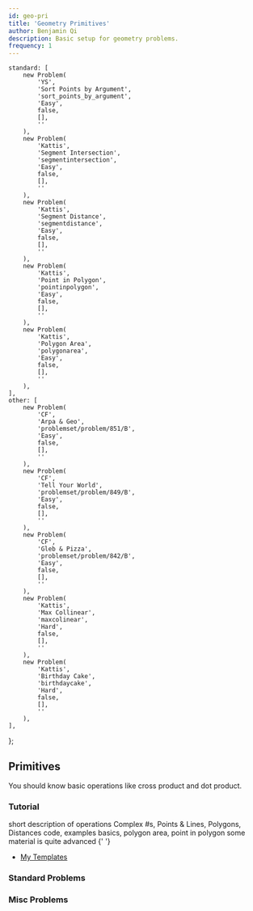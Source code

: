 ```yaml
---
id: geo-pri
title: 'Geometry Primitives'
author: Benjamin Qi
description: Basic setup for geometry problems.
frequency: 1
---
```



	standard: [
		new Problem(
			'YS',
			'Sort Points by Argument',
			'sort_points_by_argument',
			'Easy',
			false,
			[],
			''
		),
		new Problem(
			'Kattis',
			'Segment Intersection',
			'segmentintersection',
			'Easy',
			false,
			[],
			''
		),
		new Problem(
			'Kattis',
			'Segment Distance',
			'segmentdistance',
			'Easy',
			false,
			[],
			''
		),
		new Problem(
			'Kattis',
			'Point in Polygon',
			'pointinpolygon',
			'Easy',
			false,
			[],
			''
		),
		new Problem(
			'Kattis',
			'Polygon Area',
			'polygonarea',
			'Easy',
			false,
			[],
			''
		),
	],
	other: [
		new Problem(
			'CF',
			'Arpa & Geo',
			'problemset/problem/851/B',
			'Easy',
			false,
			[],
			''
		),
		new Problem(
			'CF',
			'Tell Your World',
			'problemset/problem/849/B',
			'Easy',
			false,
			[],
			''
		),
		new Problem(
			'CF',
			'Gleb & Pizza',
			'problemset/problem/842/B',
			'Easy',
			false,
			[],
			''
		),
		new Problem(
			'Kattis',
			'Max Collinear',
			'maxcolinear',
			'Hard',
			false,
			[],
			''
		),
		new Problem(
			'Kattis',
			'Birthday Cake',
			'birthdaycake',
			'Hard',
			false,
			[],
			''
		),
	],
};

## Primitives

You should know basic operations like cross product and dot product.

### Tutorial

<Resources>
	<Resource source="CF" title="C++ - std::complex" url="22175" starred>
		short description of operations
	</Resource>
	<Resource source="CPH" title="29 - Geometry" starred>
		Complex #s, Points & Lines, Polygons, Distances
	</Resource>
	<Resource source="CF" title="Point Struct" url="48122" starred>
		code, examples
	</Resource>
	<Resource
		source="cp-algo"
		title="Geometry - Elementary Operations"
		url="https://cp-algorithms.com/"
		starred
	></Resource>
	<Resource source="CPC" title="12 - geometry" url="12_geometry" starred>
		basics, polygon area, point in polygon
	</Resource>
	<Resource
		source="CF"
		title="vlecomte - Geometry Handbook"
		url="59129"
		starred
	>
		some material is quite advanced
	</Resource>
	<Resource source="CP2" title="7.2, 7.3 - Basic Geo, Polygons">
		{' '}
	</Resource>
</Resources>

<!-- 	<Resource
		source="TC"
		title="Basic Geometry Concepts Pts 1,2"
		url="geometry-concepts-basic-concepts"
	>
		broken code format
	</Resource> -->

- [My Templates](<https://github.com/bqi343/USACO/tree/master/Implementations/content/geometry%20(13)/Primitives>)

### Standard Problems

<Resources>
	<Resource source="IUSACO" title="14.2 - Checking If Two Segments Intersect"></Resource>
</Resources>

<Problems problems={problems.standard} />

### Misc Problems

<Problems problems={problems.other} />

<!-- - [TopCoder Watchtower](https://community.topcoder.com/stat?c=problem_statement&pm=2014&rd=4685) -->
